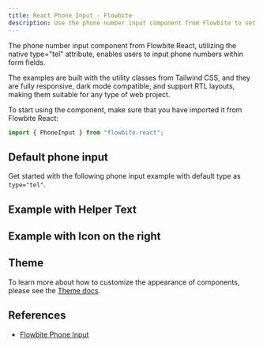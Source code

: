```yaml
---
title: React Phone Input - Flowbite
description: Use the phone number input component from Flowbite to set a phone number inside a form field and use sizes
---
```


The phone number input component from Flowbite React, utilizing the native type="tel" attribute, enables users to input phone numbers within form fields.

The examples are built with the utility classes from Tailwind CSS, and they are fully responsive, dark mode compatible, and support RTL layouts, making them suitable for any type of web project.

To start using the component, make sure that you have imported it from Flowbite React:

```jsx
import { PhoneInput } from "flowbite-react";
```

## Default phone input

Get started with the following phone input example with default type as `type="tel"`.

<Example name="phoneInput.root" />

## Example with Helper Text

<Example name="phoneInput.withHelperText" />

## Example with Icon on the right

<Example name="phoneInput.withRightIcon" />

## Theme

To learn more about how to customize the appearance of components, please see the [Theme docs](/docs/customize/theme).

<Theme name="phoneInput" />

## References

- [Flowbite Phone Input](https://flowbite.com/docs/forms/phone-input/)
